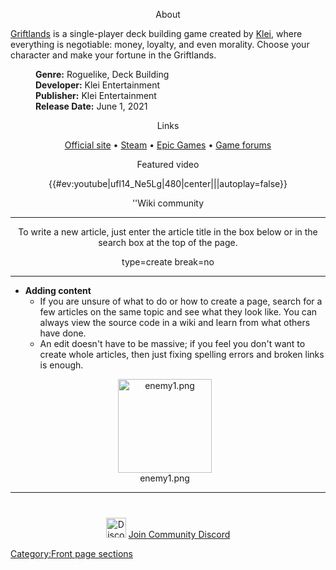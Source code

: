 
<div class="fpbox mobilecollapsible expanded" style="text-align: center;"><!-- BEGIN Description box-->
<div class="heading desktopcenter mobileleft">About {{Gamename}}</div>
<div class="body" style="text-align: left;">
[[Griftlands]] is a single-player deck building game created by [[Klei]], where everything is negotiable: money, loyalty, and even morality. Choose your character and make your fortune in the Griftlands.
 
:'''Genre:'''        Roguelike, Deck Building
:'''Developer:'''    Klei Entertainment
:'''Publisher:'''    Klei Entertainment	
:'''Release Date:''' June 1, 2021


</div>
<div class="heading desktopcenter mobileleft">Links</div>
<div class="body" style="text-align:center">
[https://www.klei.com/games/griftlands Official site] • [https://store.steampowered.com/app/601840/Griftlands/ Steam] • [https://www.epicgames.com/store/ru/product/griftlands/home Epic Games] • [https://forums.kleientertainment.com/forums/forum/147-griftlands/ Game forums]
</div>
</div><!--END Description box-->

<div class="fpbox mobilecollapsible expanded" style="text-align: center;"><!-- BEGIN Videos box-->
<div class="heading desktopcenter mobileleft">Featured video</div>
<div class="body" style="text-align: center;">
{{#ev:youtube|ufl14_Ne5Lg|480|center|||autoplay=false}}
</div>
</div><!--END Videos box-->

<div class="fpbox mobilecollapsible expanded" id="fpcommunity" style="text-align: center;"><!-- BEGIN Links box-->
<div class="heading desktopcenter mobileleft">''Wiki community</div>
<div class="body">
{{FP link|Special:UserLogin/signup|Register|size=wide}}
{{FP link|Project:Community portal|How to help|size=wide}}
----
<div class="nomobile">
<div>To write a new article, just enter the article title in the box below or in the search box at the top of the page.</div>
<inputbox>
type=create
break=no
</inputbox>
----
<div style="text-align: left;">
* '''Adding content'''
** If you are unsure of what to do or how to create a page, search for a few articles on the same topic and see what they look like. You can always view the source code in a wiki and learn from what others have done.
** An edit doesn't have to be massive; if you feel you don't want to create whole articles, then just fixing spelling errors and broken links is enough.</div>
<div style="margin-right:10px">[[File:enemy1.png|150px|right|link=]]</div>
----
<div style="margin-top:40px">[[File:Discord icon.png|32px|link=https://discord.com/invite/upVSGA8]] [https://discord.com/invite/upVSGA8 Join Community Discord]</div>
</div>
</div></div><!--END Links box--><noinclude>
[[Category:Front page sections]]</noinclude>